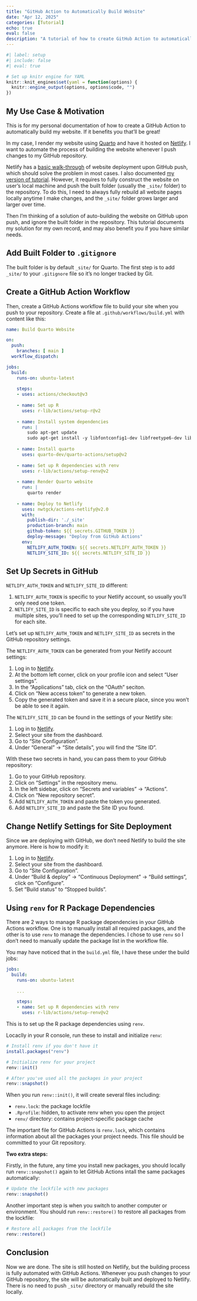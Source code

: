 ```yaml
---
title: "GitHub Action to Automatically Build Website"
date: "Apr 12, 2025"
categories: [Tutorial]
echo: true
eval: false
description: "A tutorial of how to create GitHub Action to automatically build your website."
---
```


```r
#| label: setup
#| include: false
#| eval: true

# Set up knitr engine for YAML
knitr::knit_engines$set(yaml = function(options) {
  knitr::engine_output(options, options$code, "")
})
```

## My Use Case & Motivation

This is for my personal documentation of how to create a GitHub Action to automatically build my website. If it benefits you that'll be great!

In my case, I render my website using [Quarto](https://quarto.org) and have it hosted on [Netlify](https://www.netlify.com). I want to automate the process of building the website whenever I push changes to my GitHub repository.

Netlify has a [basic walk-through](https://www.netlify.com/blog/2016/09/29/a-step-by-step-guide-deploying-on-netlify/) of website deployment upon GitHub push, which should solve the problem in most cases. I also documented [my version of tutorial](https://pingfanhu.com/blogs/02_how_to_make_a_personal_website/). However, it requires to fully construct the website on user's local machine and push the built folder (usually the `_site/` folder) to the repository. To do this, I need to always fully rebuild all website pages locally anytime I make changes, and the `_site/` folder grows larger and larger over time.

Then I'm thinking of a solution of auto-building the website on GitHub upon push, and ignore the built folder in the repository. This tutorial documents my solution for my own record, and may also benefit you if you have similar needs.

## Add Built Folder to `.gitignore`

The built folder is by default `_site/` for Quarto. The first step is to add `_site/` to your `.gitignore` file so it's no longer tracked by Git.

## Create a GitHub Action Workflow

Then, create a GitHub Actions workflow file to build your site when you push to your repository. Create a file at `.github/workflows/build.yml` with content like this:

```yaml
name: Build Quarto Website

on:
  push:
    branches: [ main ]
  workflow_dispatch:

jobs:
  build:
    runs-on: ubuntu-latest
    
    steps:
    - uses: actions/checkout@v3
    
    - name: Set up R
      uses: r-lib/actions/setup-r@v2
      
    - name: Install system dependencies
      run: |
        sudo apt-get update
        sudo apt-get install -y libfontconfig1-dev libfreetype6-dev libpng-dev libtiff5-dev libjpeg-dev
      
    - name: Install quarto
      uses: quarto-dev/quarto-actions/setup@v2
      
    - name: Set up R dependencies with renv
      uses: r-lib/actions/setup-renv@v2
      
    - name: Render Quarto website
      run: |
        quarto render
        
    - name: Deploy to Netlify
      uses: nwtgck/actions-netlify@v2.0
      with:
        publish-dir: './_site'
        production-branch: main
        github-token: ${{ secrets.GITHUB_TOKEN }}
        deploy-message: "Deploy from GitHub Actions"
      env:
        NETLIFY_AUTH_TOKEN: ${{ secrets.NETLIFY_AUTH_TOKEN }}
        NETLIFY_SITE_ID: ${{ secrets.NETLIFY_SITE_ID }}
```

## Set Up Secrets in GitHub

::: {.callout-note}
`NETLIFY_AUTH_TOKEN` and `NETLIFY_SITE_ID` different:

1. `NETLIFY_AUTH_TOKEN` is specific to your Netlify account, so usually you'll only need one token.
2. `NETLIFY_SITE_ID` is specific to each site you deploy, so if you have multiple sites, you'll need to set up the corresponding `NETLIFY_SITE_ID` for each site.
:::

Let's set up `NETLIFY_AUTH_TOKEN` and `NETLIFY_SITE_ID` as secrets in the GitHub repository settings.

The `NETLIFY_AUTH_TOKEN` can be generated from your Netlify account settings:

1. Log in to [Netlify](https://app.netlify.com/).
2. At the bottom left corner, click on your profile icon and select "User settings".
3. In the "Applications" tab, click on the "OAuth" seciton.
4. Click on "New access token" to generate a new token.
5. Copy the generated token and save it in a secure place, since you won't be able to see it again.

The `NETLIFY_SITE_ID` can be found in the settings of your Netlify site:

1. Log in to [Netlify](https://app.netlify.com/).
2. Select your site from the dashboard.
3. Go to "Site Configuration".
4. Under "General" -> "Site details", you will find the "Site ID".

With these two secrets in hand, you can pass them to your GitHub repository:

1. Go to your GitHub repository.
2. Click on "Settings" in the repository menu.
3. In the left sidebar, click on "Secrets and variables" -> "Actions".
4. Click on "New repository secret".
5. Add `NETLIFY_AUTH_TOKEN` and paste the token you generated.
6. Add `NETLIFY_SITE_ID` and paste the Site ID you found.

## Change Netlify Settings for Site Deployment

Since we are deploying with GitHub, we don't need Netlify to build the site anymore. Here is how to modify it:

1. Log in to [Netlify](https://app.netlify.com/).
2. Select your site from the dashboard.
3. Go to "Site Configuration".
4. Under "Build & deploy" -> "Continuous Deployment" -> "Build settings", click on "Configure".
5. Set "Build status" to "Stopped builds".

## Using `renv` for R Package Dependencies

There are 2 ways to manage R package dependencies in your GitHub Actions workflow. One is to manually install all required packages, and the other is to use `renv` to manage the dependencies. I chose to use `renv` so I don't need to manually update the package list in the workflow file.

You may have noticed that in the `build.yml` file, I have these under the build jobs:

```yaml
jobs:
  build:
    runs-on: ubuntu-latest
    
    ...

    steps:
    - name: Set up R dependencies with renv
      uses: r-lib/actions/setup-renv@v2
```

This is to set up the R package dependencies using `renv`.

Locaclly in your R console, run these to install and initialize `renv`:

```r
# Install renv if you don't have it
install.packages("renv")

# Initialize renv for your project
renv::init()

# After you've used all the packages in your project
renv::snapshot()
```

When you run `renv::init()`, it will create several files including:

- `renv.lock`: the package lockfile
- `.Rprofile`: hidden, to activate renv when you open the project
- `renv/` directory: contains project-specific package cache

The important file for GitHub Actions is `renv.lock`, which contains information about all the packages your project needs. This file should be committed to your Git repository.

**Two extra steps:**

Firstly, in the future, any time you install new packages, you should locally run `renv::snapshot()` again to let GitHub Actions intall the same packages automatically:

```r
# Update the lockfile with new packages
renv::snapshot()
```

Another important step is when you switch to another computer or environment. You should run `renv::restore()` to restore all packages from the lockfile:

```r
# Restore all packages from the lockfile
renv::restore()
```

## Conclusion

Now we are done. The site is still hosted on Netlify, but the building process is fully automated with GitHub Actions. Whenever you push changes to your GitHub repository, the site will be automatically built and deployed to Netlify. There is no need to push `_site/` directory or manually rebuild the site locally.